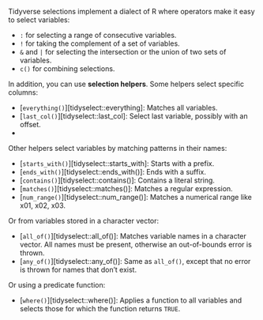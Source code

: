
Tidyverse selections implement a dialect of R where operators make
it easy to select variables:

- `:` for selecting a range of consecutive variables.
- `!` for taking the complement of a set of variables.
- `&` and `|` for selecting the intersection or the union of two
  sets of variables.
- `c()` for combining selections.

In addition, you can use __selection helpers__. Some helpers select specific
columns:

* [`everything()`][tidyselect::everything]: Matches all variables.
* [`last_col()`][tidyselect::last_col]: Select last variable, possibly with an offset.
* [group_cols()]: Select all grouping columns.

Other helpers select variables by matching patterns in their names:

* [`starts_with()`][tidyselect::starts_with]: Starts with a prefix.
* [`ends_with()`][tidyselect::ends_with()]: Ends with a suffix.
* [`contains()`][tidyselect::contains()]: Contains a literal string.
* [`matches()`][tidyselect::matches()]: Matches a regular expression.
* [`num_range()`][tidyselect::num_range()]: Matches a numerical range like x01, x02, x03.

Or from variables stored in a character vector:

* [`all_of()`][tidyselect::all_of()]: Matches variable names in a character vector. All
  names must be present, otherwise an out-of-bounds error is
  thrown.
* [`any_of()`][tidyselect::any_of()]: Same as `all_of()`, except that no error is thrown
  for names that don't exist.

Or using a predicate function:

* [`where()`][tidyselect::where()]: Applies a function to all variables and selects those
  for which the function returns `TRUE`.
